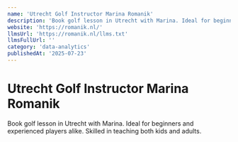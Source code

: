 ```yaml
---
name: 'Utrecht Golf Instructor Marina Romanik'
description: 'Book golf lesson in Utrecht with Marina. Ideal for beginners and experienced players alike. Skilled in teaching both kids and adults.'
website: 'https://romanik.nl/'
llmsUrl: 'https://romanik.nl/llms.txt'
llmsFullUrl: ''
category: 'data-analytics'
publishedAt: '2025-07-23'
---
```


# Utrecht Golf Instructor Marina Romanik

Book golf lesson in Utrecht with Marina. Ideal for beginners and experienced players alike. Skilled in teaching both kids and adults.
